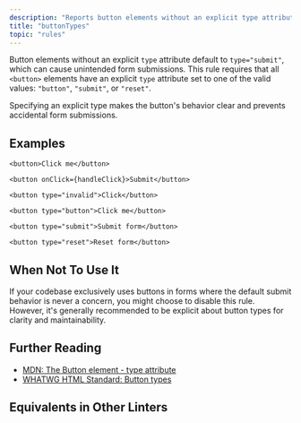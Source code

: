 ```yaml
---
description: "Reports button elements without an explicit type attribute."
title: "buttonTypes"
topic: "rules"
---
```



<RuleSummary plugin="jsx" rule="buttonTypes" />

Button elements without an explicit `type` attribute default to `type="submit"`, which can cause unintended form submissions.
This rule requires that all `<button>` elements have an explicit `type` attribute set to one of the valid values: `"button"`, `"submit"`, or `"reset"`.

Specifying an explicit type makes the button's behavior clear and prevents accidental form submissions.

## Examples

<Tabs>
<TabItem label="❌ Incorrect">

```tsx
<button>Click me</button>
```

```tsx
<button onClick={handleClick}>Submit</button>
```

```tsx
<button type="invalid">Click</button>
```

</TabItem>
<TabItem label="✅ Correct">

```tsx
<button type="button">Click me</button>
```

```tsx
<button type="submit">Submit form</button>
```

```tsx
<button type="reset">Reset form</button>
```

</TabItem>
</Tabs>

## When Not To Use It

If your codebase exclusively uses buttons in forms where the default submit behavior is never a concern, you might choose to disable this rule.
However, it's generally recommended to be explicit about button types for clarity and maintainability.

## Further Reading

- [MDN: The Button element - type attribute](https://developer.mozilla.org/en-US/docs/Web/HTML/Element/button#type)
- [WHATWG HTML Standard: Button types](https://html.spec.whatwg.org/multipage/form-elements.html#attr-button-type)

## Equivalents in Other Linters

<RuleEquivalents pluginId="jsx" ruleId="buttonTypes" />
